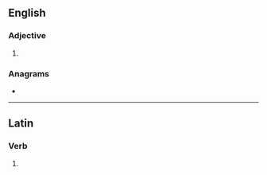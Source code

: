 {{also|Saner}}
==English==

===Adjective===
{{head|en|adjective comparative form}}

# {{en-comparative of|sane}}

===Anagrams===
* {{anagrams|en|Naser|Nears|RNase|Serna|eRNAs|earns|nares|nears|snare}}

----

==Latin==

===Verb===
{{la-verb-form|sāner}}

# {{inflection of|sānō||1|s|pres|pasv|subj|lang=la}}